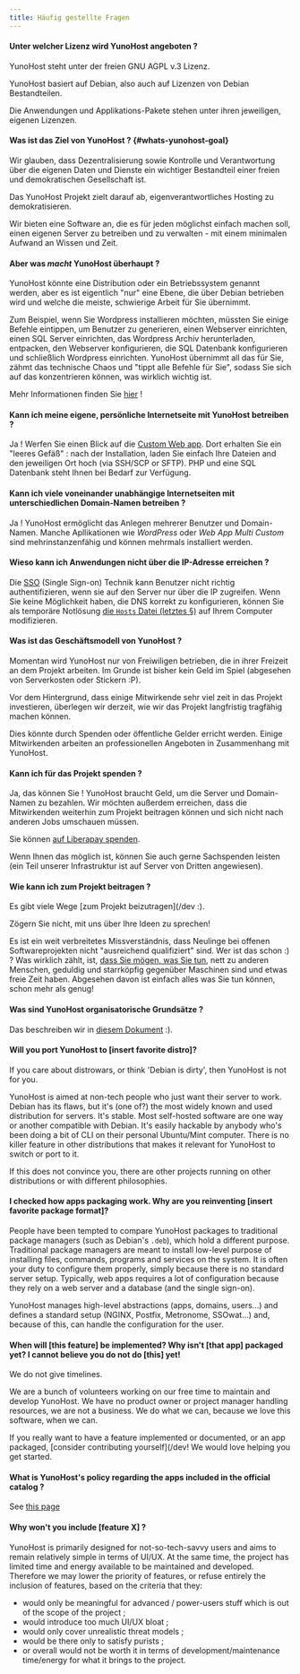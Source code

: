 ```yaml
---
title: Häufig gestellte Fragen
---
```


#### Unter welcher Lizenz wird YunoHost angeboten ?

YunoHost steht unter der freien GNU AGPL v.3 Lizenz.

YunoHost basiert auf Debian, also auch auf Lizenzen von Debian Bestandteilen.

Die Anwendungen und Applikations-Pakete stehen unter ihren jeweiligen, eigenen Lizenzen.

#### Was ist das Ziel von YunoHost ? {#whats-yunohost-goal}

Wir glauben, dass Dezentralisierung sowie Kontrolle und Verantwortung über die eigenen Daten und Dienste ein wichtiger Bestandteil einer freien und demokratischen Gesellschaft ist.

Das YunoHost Projekt zielt darauf ab, eigenverantwortliches Hosting zu demokratisieren.

Wir bieten eine Software an, die es für jeden möglichst einfach machen soll, einen eigenen Server zu betreiben und zu verwalten - mit einem minimalen Aufwand an Wissen und Zeit.

#### Aber was *macht* YunoHost überhaupt ?

YunoHost könnte eine Distribution oder ein Betriebssystem genannt werden, aber es ist eigentlich "nur" eine Ebene, die über Debian betrieben wird und welche die meiste, schwierige Arbeit für Sie übernimmt.

Zum Beispiel, wenn Sie Wordpress installieren möchten, müssten Sie einige Befehle eintippen, um Benutzer zu generieren, einen Webserver einrichten, einen SQL Server einrichten, das Wordpress Archiv herunterladen, entpacken, den Webserver konfigurieren, die SQL Datenbank konfigurieren und schließlich Wordpress einrichten. YunoHost übernimmt all das für Sie, zähmt das technische Chaos und "tippt alle Befehle für Sie", sodass Sie sich auf das konzentrieren können, was wirklich wichtig ist.

Mehr Informationen finden Sie [hier](/admin/what_is_yunohost) !

#### Kann ich meine eigene, persönliche Internetseite mit YunoHost betreiben ?

Ja ! Werfen Sie einen Blick auf die [Custom Web app](https://github.com/YunoHost-Apps/my_webapp_ynh).
Dort erhalten Sie ein "leeres Gefäß" : nach der Installation, laden Sie einfach Ihre Dateien and den jeweiligen Ort hoch (via SSH/SCP or SFTP). PHP und eine SQL Datenbank steht Ihnen bei Bedarf zur Verfügung.

#### Kann ich viele voneinander unabhängige Internetseiten mit unterschiedlichen Domain-Namen betreiben ?

Ja ! YunoHost ermöglicht das Anlegen mehrerer Benutzer und Domain-Namen. Manche Apllikationen wie *WordPress* oder *Web App Multi Custom* sind mehrinstanzenfähig und können mehrmals installiert werden.

#### Wieso kann ich Anwendungen nicht über die IP-Adresse erreichen ?

Die [SSO](https://github.com/Kloadut/SSOwat/) (Single Sign-on) Technik kann Benutzer nicht richtig authentifizieren, wenn sie auf den Server nur über die IP zugreifen. Wenn Sie keine Möglichkeit haben, die DNS korrekt zu konfigurieren, können Sie als temporäre Notlösung [die `Hosts` Datei (letztes §)](/admin/tutorials/domains/dns_local_network) auf Ihrem Computer modifizieren.

#### Was ist das Geschäftsmodell von YunoHost ?

Momentan wird YunoHost nur von Freiwiligen betrieben, die in ihrer Freizeit an dem Projekt arbeiten. Im Grunde ist bisher kein Geld im Spiel (abgesehen von Serverkosten oder Stickern :P).

Vor dem Hintergrund, dass einige Mitwirkende sehr viel zeit in das Projekt investieren, überlegen wir derzeit, wie wir das Projekt langfristig tragfähig machen können.

Dies könnte durch Spenden oder öffentliche Gelder erricht werden. Einige Mitwirkenden arbeiten an professionellen Angeboten in Zusammenhang mit YunoHost.

#### Kann ich für das Projekt spenden ?

Ja, das können Sie ! YunoHost braucht Geld, um die Server und Domain-Namen zu bezahlen. Wir möchten außerdem erreichen, dass die Mitwirkenden weiterhin zum Projekt beitragen können und sich nicht nach anderen Jobs umschauen müssen.

Sie können [auf Liberapay spenden](https://liberapay.com/yunohost).

Wenn Ihnen das möglich ist, können Sie auch gerne Sachspenden leisten (ein Teil unserer Infrastruktur ist auf Server von Dritten angewiesen).

#### Wie kann ich zum Projekt beitragen ?

Es gibt viele Wege [zum Projekt beizutragen](/dev :).

Zögern Sie nicht, mit uns über Ihre Ideen zu sprechen!

Es ist ein weit verbreitetes Missverständnis, dass Neulinge bei offenen Softwareprojekten nicht "ausreichend qualifiziert" sind. Wer ist das schon :) ? Was wirklich zählt, ist, [dass Sie mögen, was Sie tun](https://www.youtube.com/watch?v=zIbR5TAz2xQ&t=113s), nett zu anderen Menschen, geduldig und starrköpfig gegenüber Maschinen sind und etwas freie Zeit haben. Abgesehen davon ist einfach alles was Sie tun können, schon mehr als genug!

#### Was sind YunoHost organisatorische Grundsätze ?

Das beschreiben wir in [diesem Dokument](https://github.com/YunoHost/project-organization/) :).

#### Will you port YunoHost to [insert favorite distro]?

If you care about distrowars, or think 'Debian is dirty', then YunoHost is not for you.

YunoHost is aimed at non-tech people who just want their server to work. Debian has its flaws, but it's (one of?) the most widely known and used distribution for servers. It's stable. Most self-hosted software are one way or another compatible with Debian. It's easily hackable by anybody who's been doing a bit of CLI on their personal Ubuntu/Mint computer. There is no killer feature in other distributions that makes it relevant for YunoHost to switch or port to it.

If this does not convince you, there are other projects running on other distributions or with different philosophies.

#### I checked how apps packaging work. Why are you reinventing [insert favorite package format]?

People have been tempted to compare YunoHost packages to traditional package managers (such as Debian's `.deb`), which hold a different purpose. Traditional package managers are meant to install low-level purpose of installing files, commands, programs and services on the system. It is often your duty to configure them properly, simply because there is no standard server setup. Typically, web apps requires a lot of configuration because they rely on a web server and a database (and the single sign-on).

YunoHost manages high-level abstractions (apps, domains, users...) and defines a standard setup (NGINX, Postfix, Metronome, SSOwat...) and, because of this, can handle the configuration for the user.

#### When will [this feature] be implemented? Why isn't [that app] packaged yet? I cannot believe you do not do [this] yet!

We do not give timelines.

We are a bunch of volunteers working on our free time to maintain and develop YunoHost. We have no product owner or project manager handling resources, we are not a business. We do what we can, because we love this software, when we can.

If you really want to have a feature implemented or documented, or an app packaged, [consider contributing yourself](/dev! We would love helping you get started.

#### What is YunoHost's policy regarding the apps included in the official catalog ?

See [this page](/packaging/policy)

#### Why won't you include [feature X] ?

YunoHost is primarily designed for not-so-tech-savvy users and aims to remain relatively simple in terms of UI/UX. At the same time, the project has limited time and energy available to be maintained and developed. Therefore we may lower the priority of features, or refuse entirely the inclusion of features, based on the criteria that they:

- would only be meaningful for advanced / power-users stuff which is out of the scope of the project ;
- would introduce too much UI/UX bloat ;
- would only cover unrealistic threat models ;
- would be there only to satisfy purists ;
- or overall would not be worth it in terms of development/maintenance time/energy for what it brings to the project.
